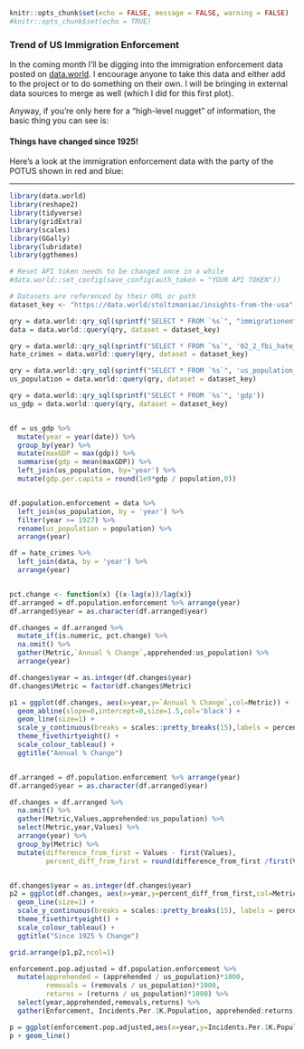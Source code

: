 
```r
knitr::opts_chunk$set(echo = FALSE, message = FALSE, warning = FALSE)
#knitr::opts_chunk$set(echo = TRUE)
```

### Trend of US Immigration Enforcement

In the coming month I'll be digging into the immigration enforcement data posted on [data.world](https://data.world/stoltzmaniac/insights-from-the-usa). I encourage anyone to take this data and either add to the project or to do something on their own. I will be bringing in external data sources to merge as well (which I did for this first plot).

Anyway, if you're only here for a "high-level nugget" of information, the basic thing you can see is:  

#### Things have changed since 1925!  

Here's a look at the immigration enforcement data with the party of the POTUS shown in red and blue:  

----

```r
library(data.world)
library(reshape2)
library(tidyverse)
library(gridExtra)
library(scales)
library(GGally)
library(lubridate)
library(ggthemes)

# Reset API token needs to be changed once in a while
#data.world::set_config(save_config(auth_token = "YOUR API TOKEN"))

# Datasets are referenced by their URL or path
dataset_key <- "https://data.world/stoltzmaniac/insights-from-the-usa"

qry = data.world::qry_sql(sprintf("SELECT * FROM `%s`", "immigrationenforcement"))
data = data.world::query(qry, dataset = dataset_key)

qry = data.world::qry_sql(sprintf("SELECT * FROM `%s`", '02_2_fbi_hate_crime_statistics_comparison_2000_2015_all'))
hate_crimes = data.world::query(qry, dataset = dataset_key)

qry = data.world::qry_sql(sprintf("SELECT * FROM `%s`", 'us_population_1990_to_2016'))
us_population = data.world::query(qry, dataset = dataset_key)

qry = data.world::qry_sql(sprintf("SELECT * FROM `%s`", 'gdp'))
us_gdp = data.world::query(qry, dataset = dataset_key)


df = us_gdp %>%
  mutate(year = year(date)) %>%
  group_by(year) %>%
  mutate(maxGDP = max(gdp)) %>%
  summarise(gdp = mean(maxGDP)) %>%
  left_join(us_population, by='year') %>%
  mutate(gdp.per.capita = round(1e9*gdp / population,0))


df.population.enforcement = data %>%
  left_join(us_population, by = 'year') %>% 
  filter(year >= 1927) %>%
  rename(us_population = population) %>%
  arrange(year)

df = hate_crimes %>%
  left_join(data, by = 'year') %>% 
  arrange(year)

```


```r

```




```r
pct.change <- function(x) {(x-lag(x))/lag(x)}
df.arranged = df.population.enforcement %>% arrange(year)
df.arranged$year = as.character(df.arranged$year)

df.changes = df.arranged %>%
  mutate_if(is.numeric, pct.change) %>%
  na.omit() %>% 
  gather(Metric,`Annual % Change`,apprehended:us_population) %>%
  arrange(year)

df.changes$year = as.integer(df.changes$year)
df.changes$Metric = factor(df.changes$Metric)

p1 = ggplot(df.changes, aes(x=year,y=`Annual % Change`,col=Metric)) + 
  geom_abline(slope=0,intercept=0,size=1.5,col='black') + 
  geom_line(size=1) + 
  scale_y_continuous(breaks = scales::pretty_breaks(15),labels = percent) +
  theme_fivethirtyeight() + 
  scale_colour_tableau() + 
  ggtitle("Annual % Change")


df.arranged = df.population.enforcement %>% arrange(year)
df.arranged$year = as.character(df.arranged$year)

df.changes = df.arranged %>%
  na.omit() %>% 
  gather(Metric,Values,apprehended:us_population) %>%
  select(Metric,year,Values) %>%
  arrange(year) %>%
  group_by(Metric) %>%
  mutate(difference_from_first = Values - first(Values), 
         percent_diff_from_first = round(difference_from_first /first(Values),2))


df.changes$year = as.integer(df.changes$year)
p2 = ggplot(df.changes, aes(x=year,y=percent_diff_from_first,col=Metric)) + 
  geom_line(size=1) + 
  scale_y_continuous(breaks = scales::pretty_breaks(15), labels = percent) +
  theme_fivethirtyeight() + 
  scale_colour_tableau() + 
  ggtitle("Since 1925 % Change")

grid.arrange(p1,p2,ncol=1)
```




```r
enforcement.pop.adjusted = df.population.enforcement %>%
  mutate(apprehended = (apprehended / us_population)*1000,
         removals = (removals / us_population)*1000,
         returns = (returns / us_population)*1000) %>%
  select(year,apprehended,removals,returns) %>%
  gather(Enforcement, Incidents.Per.1K.Population, apprehended:returns)

p = ggplot(enforcement.pop.adjusted,aes(x=year,y=Incidents.Per.1K.Population,col=Enforcement))
p + geom_line()
```

